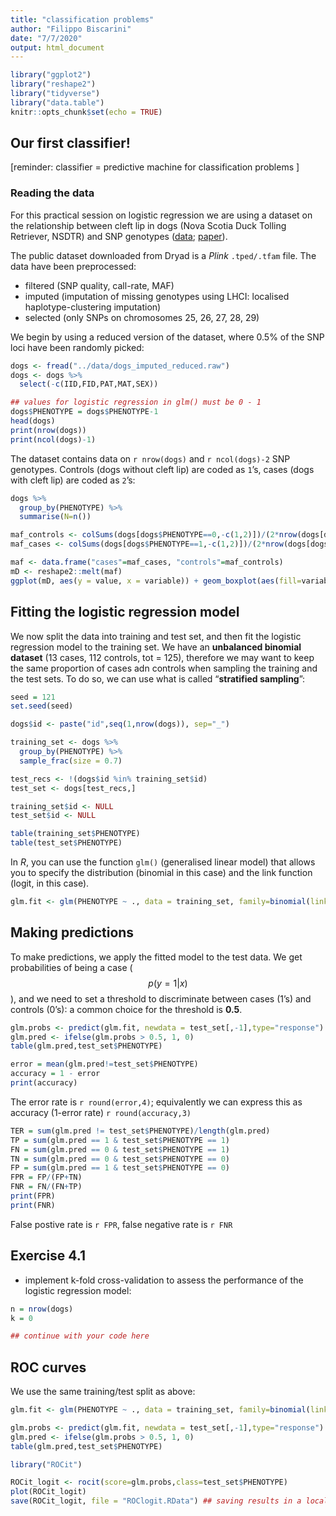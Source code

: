 ```yaml
---
title: "classification problems"
author: "Filippo Biscarini"
date: "7/7/2020"
output: html_document
---
```


```r
library("ggplot2")
library("reshape2")
library("tidyverse")
library("data.table")
knitr::opts_chunk$set(echo = TRUE)
```

## Our first classifier!

\[reminder: classifier = predictive machine for classification problems \]

### Reading the data

For this practical session on logistic regression we are using a dataset on the relationship between cleft lip in dogs (Nova Scotia Duck Tolling Retriever, NSDTR) and SNP genotypes ([data](https://datadryad.org/stash/dataset/doi:10.5061/dryad.j8r8q); [paper](https://journals.plos.org/plosgenetics/article?id=10.1371/journal.pgen.1005059)).

The public dataset downloaded from Dryad is a *Plink* `.tped/.tfam` file. The data have been preprocessed:

- filtered (SNP quality, call-rate, MAF)
- imputed (imputation of missing genotypes using LHCI: localised haplotype-clustering imputation)
- selected (only SNPs on chromosomes 25, 26, 27, 28, 29)

We begin by using a reduced version of the dataset, where $0.5\%$ of the SNP loci have been randomly picked: 

```r
dogs <- fread("../data/dogs_imputed_reduced.raw")
dogs <- dogs %>%
  select(-c(IID,FID,PAT,MAT,SEX))

## values for logistic regression in glm() must be 0 - 1
dogs$PHENOTYPE = dogs$PHENOTYPE-1
head(dogs)
print(nrow(dogs))
print(ncol(dogs)-1)
```

The dataset contains data on `r nrow(dogs)` and `r ncol(dogs)-2` SNP genotypes.
Controls (dogs without cleft lip) are coded as `1`'s, cases (dogs with cleft lip) are coded as `2`'s:

```r
dogs %>%
  group_by(PHENOTYPE) %>%
  summarise(N=n())
```

```r
maf_controls <- colSums(dogs[dogs$PHENOTYPE==0,-c(1,2)])/(2*nrow(dogs[dogs$PHENOTYPE==0,]))
maf_cases <- colSums(dogs[dogs$PHENOTYPE==1,-c(1,2)])/(2*nrow(dogs[dogs$PHENOTYPE==1,]))
```

```r
maf <- data.frame("cases"=maf_cases, "controls"=maf_controls)
mD <- reshape2::melt(maf)
ggplot(mD, aes(y = value, x = variable)) + geom_boxplot(aes(fill=variable)) + xlab(element_blank()) + ylab("MAF")
```


## Fitting the logistic regression model

We now split the data into training and test set, and then fit the logistic regression model to the training set.
We have an **unbalanced binomial dataset** (13 cases, 112 controls, tot = 125), therefore we may want to keep the same proportion of cases adn controls when sampling the training and the test sets. To do so, we can use what is called "**stratified sampling**":


```r
seed = 121
set.seed(seed)

dogs$id <- paste("id",seq(1,nrow(dogs)), sep="_")

training_set <- dogs %>%
  group_by(PHENOTYPE) %>%
  sample_frac(size = 0.7)

test_recs <- !(dogs$id %in% training_set$id)
test_set <- dogs[test_recs,]

training_set$id <- NULL
test_set$id <- NULL

table(training_set$PHENOTYPE)
table(test_set$PHENOTYPE)
```
In *R*, you can use the function `glm()` (generalised linear model) that allows you to specify the distribution (binomial in this case) and the link function (logit, in this case).

```r
glm.fit <- glm(PHENOTYPE ~ ., data = training_set, family=binomial(link="logit"))
```

## Making predictions

To make predictions, we apply the fitted model to the test data. We get probabilities of being a case ($$p(y=1|x)$$), and we need to set a threshold to discriminate between cases (1's) and controls (0's): a common choice for the threshold is **0.5**. 

```r
glm.probs <- predict(glm.fit, newdata = test_set[,-1],type="response") 
glm.pred <- ifelse(glm.probs > 0.5, 1, 0)
table(glm.pred,test_set$PHENOTYPE)
```

```r
error = mean(glm.pred!=test_set$PHENOTYPE)
accuracy = 1 - error
print(accuracy)
```

The error rate is `r round(error,4)`; equivalently we can express this as accuracy (1-error rate) `r round(accuracy,3)`

```r
TER = sum(glm.pred != test_set$PHENOTYPE)/length(glm.pred)
TP = sum(glm.pred == 1 & test_set$PHENOTYPE == 1)
FN = sum(glm.pred == 0 & test_set$PHENOTYPE == 1)
TN = sum(glm.pred == 0 & test_set$PHENOTYPE == 0)
FP = sum(glm.pred == 1 & test_set$PHENOTYPE == 0)
FPR = FP/(FP+TN)
FNR = FN/(FN+TP)
print(FPR)
print(FNR)
```

False postive rate is `r FPR`, false negative rate is `r FNR`

## Exercise 4.1

- implement k-fold cross-validation to assess the performance of the logistic regression model:

```r
n = nrow(dogs)
k = 0
```

```r
## continue with your code here
```

## ROC curves

We use the same training/test split as above:

```r
glm.fit <- glm(PHENOTYPE ~ ., data = training_set, family=binomial(link="logit"))

glm.probs <- predict(glm.fit, newdata = test_set[,-1],type="response") 
glm.pred <- ifelse(glm.probs > 0.5, 1, 0)
table(glm.pred,test_set$PHENOTYPE)
```

```r
library("ROCit")

ROCit_logit <- rocit(score=glm.probs,class=test_set$PHENOTYPE)
plot(ROCit_logit)
save(ROCit_logit, file = "ROClogit.RData") ## saving results in a local file
```


